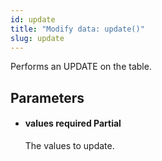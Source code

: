 ```yaml
---
id: update
title: "Modify data: update()"
slug: update
---
```



Performs an UPDATE on the table.



## Parameters


<ul className="method-list-group">
  
<li className="method-list-item">
  <h4 className="method-list-item-label">
    <span className="method-list-item-label-name">
      values
    </span>
    <span className="method-list-item-label-badge required">
      required
    </span>
    <span className="method-list-item-validation">
      Partial
    </span>
  </h4>
  <div class="method-list-item-description">

The values to update.
  
  </div>
  
</li>

</ul>